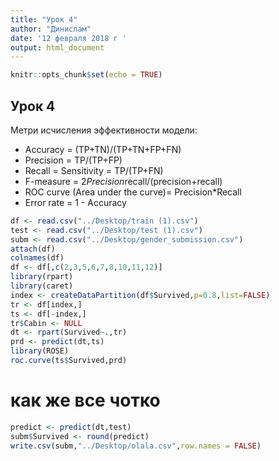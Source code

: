 ```yaml
---
title: "Урок 4"
author: "Динислам"
date: '12 февраля 2018 г '
output: html_document
---
```


```r
knitr::opts_chunk$set(echo = TRUE)
```

## Урок 4


Метри исчисления эффективности модели:

* Accuracy = (TP+TN)/(TP+TN+FP+FN)
* Precision = TP/(TP+FP)
* Recall = Sensitivity = TP/(TP+FN) 
* F-measure = 2*Precision*recall/(precision+recall)
* ROC curve (Area under the curve)= Precision*Recall
* Error rate = 1 - Accuracy


```r
df <- read.csv("../Desktop/train (1).csv")
test <- read.csv("../Desktop/test (1).csv")
subm <- read.csv("../Desktop/gender_submission.csv")
attach(df)
colnames(df)
df <- df[,c(2,3,5,6,7,8,10,11,12)]
library(rpart)
library(caret)
index <- createDataPartition(df$Survived,p=0.8,list=FALSE)
tr <- df[index,]
ts <- df[-index,]
tr$Cabin <- NULL
dt <- rpart(Survived~.,tr)
prd <- predict(dt,ts)
library(ROSE)
roc.curve(ts$Survived,prd)
```

# как же все чотко

```r
predict <- predict(dt,test)
subm$Survived <- round(predict)
write.csv(subm,"../Desktop/olala.csv",row.names = FALSE)
```

